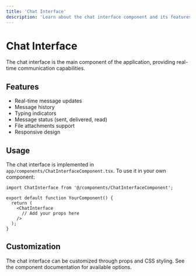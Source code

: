 ```yaml
---
title: 'Chat Interface'
description: 'Learn about the chat interface component and its features'
---
```


# Chat Interface

The chat interface is the main component of the application, providing real-time communication capabilities.

## Features

- Real-time message updates
- Message history
- Typing indicators
- Message status (sent, delivered, read)
- File attachments support
- Responsive design

## Usage

The chat interface is implemented in `app/components/ChatInterfaceComponent.tsx`. To use it in your own component:

```tsx
import ChatInterface from '@/components/ChatInterfaceComponent';

export default function YourComponent() {
  return (
    <ChatInterface 
      // Add your props here
    />
  );
}
```

## Customization

The chat interface can be customized through props and CSS styling. See the component documentation for available options.

